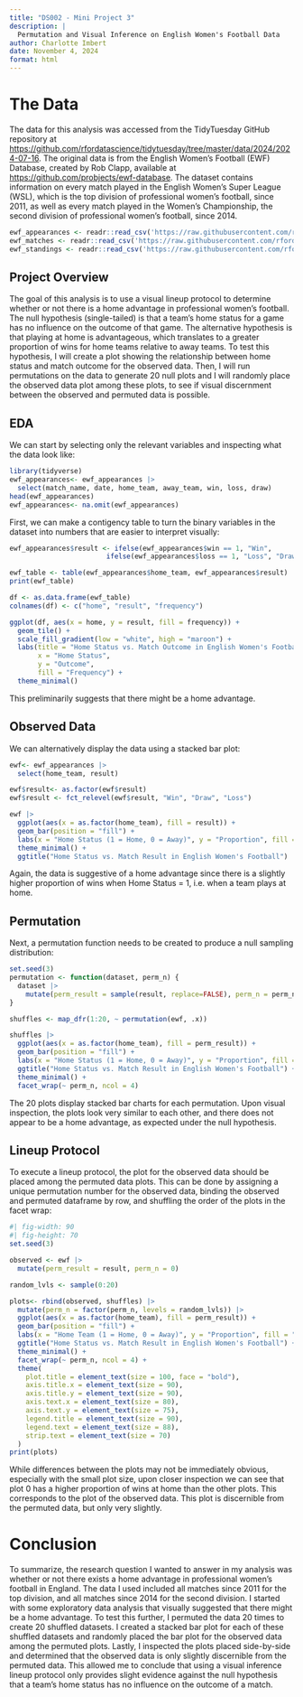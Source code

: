 ```yaml
---
title: "DS002 - Mini Project 3"
description: |
  Permutation and Visual Inference on English Women's Football Data
author: Charlotte Imbert
date: November 4, 2024
format: html
---
```


# The Data

The data for this analysis was accessed from the TidyTuesday GitHub repository at <https://github.com/rfordatascience/tidytuesday/tree/master/data/2024/2024-07-16>. The original data is from the English Women's Football (EWF) Database, created by Rob Clapp, available at <https://github.com/probjects/ewf-database>. The dataset contains information on every match played in the English Women's Super League (WSL), which is the top division of professional women's football, since 2011, as well as every match played in the Women's Championship, the second division of professional women's football, since 2014.

```r
ewf_appearances <- readr::read_csv('https://raw.githubusercontent.com/rfordatascience/tidytuesday/master/data/2024/2024-07-16/ewf_appearances.csv')
ewf_matches <- readr::read_csv('https://raw.githubusercontent.com/rfordatascience/tidytuesday/master/data/2024/2024-07-16/ewf_matches.csv')
ewf_standings <- readr::read_csv('https://raw.githubusercontent.com/rfordatascience/tidytuesday/master/data/2024/2024-07-16/ewf_standings.csv')
```

## Project Overview

The goal of this analysis is to use a visual lineup protocol to determine whether or not there is a home advantage in professional women's football. The null hypothesis (single-tailed) is that a team's home status for a game has no influence on the outcome of that game. The alternative hypothesis is that playing at home is advantageous, which translates to a greater proportion of wins for home teams relative to away teams. To test this hypothesis, I will create a plot showing the relationship between home status and match outcome for the observed data. Then, I will run permutations on the data to generate 20 null plots and I will randomly place the observed data plot among these plots, to see if visual discernment between the observed and permuted data is possible.

## EDA

We can start by selecting only the relevant variables and inspecting what the data look like:

```r
library(tidyverse)
ewf_appearances<- ewf_appearances |>
  select(match_name, date, home_team, away_team, win, loss, draw)
head(ewf_appearances)
ewf_appearances<- na.omit(ewf_appearances)
```

First, we can make a contigency table to turn the binary variables in the dataset into numbers that are easier to interpret visually:

```r
ewf_appearances$result <- ifelse(ewf_appearances$win == 1, "Win",
                        ifelse(ewf_appearances$loss == 1, "Loss", "Draw"))

ewf_table <- table(ewf_appearances$home_team, ewf_appearances$result)
print(ewf_table)
```

```r
df <- as.data.frame(ewf_table)
colnames(df) <- c("home", "result", "frequency")

ggplot(df, aes(x = home, y = result, fill = frequency)) +
  geom_tile() +
  scale_fill_gradient(low = "white", high = "maroon") +
  labs(title = "Home Status vs. Match Outcome in English Women's Football",
       x = "Home Status",
       y = "Outcome",
       fill = "Frequency") +
  theme_minimal()
```

This preliminarily suggests that there might be a home advantage.

## Observed Data

We can alternatively display the data using a stacked bar plot:

```r
ewf<- ewf_appearances |>
  select(home_team, result)

ewf$result<- as.factor(ewf$result)
ewf$result <- fct_relevel(ewf$result, "Win", "Draw", "Loss")

ewf |>
  ggplot(aes(x = as.factor(home_team), fill = result)) +
  geom_bar(position = "fill") +
  labs(x = "Home Status (1 = Home, 0 = Away)", y = "Proportion", fill = "Outcome") +
  theme_minimal() +
  ggtitle("Home Status vs. Match Result in English Women's Football")
```

Again, the data is suggestive of a home advantage since there is a slightly higher proportion of wins when Home Status = 1, i.e. when a team plays at home.

## Permutation

Next, a permutation function needs to be created to produce a null sampling distribution:

```r
set.seed(3)
permutation <- function(dataset, perm_n) {
  dataset |>
    mutate(perm_result = sample(result, replace=FALSE), perm_n = perm_n)
}

shuffles <- map_dfr(1:20, ~ permutation(ewf, .x))
```

```r
shuffles |>
  ggplot(aes(x = as.factor(home_team), fill = perm_result)) +
  geom_bar(position = "fill") +
  labs(x = "Home Status (1 = Home, 0 = Away)", y = "Proportion", fill = "Result") +
  ggtitle("Home Status vs. Match Result in English Women's Football") +
  theme_minimal() +
  facet_wrap(~ perm_n, ncol = 4)
```

The 20 plots display stacked bar charts for each permutation. Upon visual inspection, the plots look very similar to each other, and there does not appear to be a home advantage, as expected under the null hypothesis.

## Lineup Protocol

To execute a lineup protocol, the plot for the observed data should be placed among the permuted data plots. This can be done by assigning a unique permutation number for the observed data, binding the observed and permuted dataframe by row, and shuffling the order of the plots in the facet wrap:

```r
#| fig-width: 90
#| fig-height: 70
set.seed(3)

observed <- ewf |>
  mutate(perm_result = result, perm_n = 0)

random_lvls <- sample(0:20)

plots<- rbind(observed, shuffles) |>
  mutate(perm_n = factor(perm_n, levels = random_lvls)) |>
  ggplot(aes(x = as.factor(home_team), fill = perm_result)) +
  geom_bar(position = "fill") +
  labs(x = "Home Team (1 = Home, 0 = Away)", y = "Proportion", fill = "Result") +
  ggtitle("Home Status vs. Match Result in English Women's Football") +
  theme_minimal() +
  facet_wrap(~ perm_n, ncol = 4) +
  theme(
    plot.title = element_text(size = 100, face = "bold"),         
    axis.title.x = element_text(size = 90),                      
    axis.title.y = element_text(size = 90),                     
    axis.text.x = element_text(size = 80),                       
    axis.text.y = element_text(size = 75),                       
    legend.title = element_text(size = 90),                      
    legend.text = element_text(size = 88),                       
    strip.text = element_text(size = 70)                         
  )
print(plots)
```

While differences between the plots may not be immediately obvious, especially with the small plot size, upon closer inspection we can see that plot 0 has a higher proportion of wins at home than the other plots. This corresponds to the plot of the observed data. This plot is discernible from the permuted data, but only very slightly.

# Conclusion

To summarize, the research question I wanted to answer in my analysis was whether or not there exists a home advantage in professional women's football in England. The data I used included all matches since 2011 for the top division, and all matches since 2014 for the second division. I started with some exploratory data analysis that visually suggested that there might be a home advantage. To test this further, I permuted the data 20 times to create 20 shuffled datasets. I created a stacked bar plot for each of these shuffled datasets and randomly placed the bar plot for the observed data among the permuted plots. Lastly, I inspected the plots placed side-by-side and determined that the observed data is only slightly discernible from the permuted data. This allowed me to conclude that using a visual inference lineup protocol only provides slight evidence against the null hypothesis that a team's home status has no influence on the outcome of a match.
